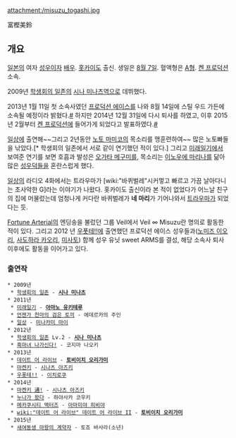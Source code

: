 attachment:/misuzu_togashi.jpg

富樫美鈴

== 개요 ==
[[일본]]의 여자 [[성우]]이자 [[배우]]. [[홋카이도]] 출신. 생일은 [[8월 7일]]. 혈액형은 [[A형]]. [[켄 프로덕션]] 소속.

2009년 [[학생회의 일존]]의 [[시나 미나츠]]역으로 데뷔했다.

2013년 1월 11일 첫 소속사였던 [[프로덕션 에이스]]를 나와 8월 14일에 스틸 우드 가든에 소속될 예정이라 밝혔다.[http://alonestar.egloos.com/4822168 #] 하지만 2014년 12월 31일에 다시 퇴사를 하였고, 이후 2015년 2월부터 [[켄 프로덕션]]에 들어가게 되었다고 발표하였다.[http://ameblo.jp/honeystyle-315/entry-11985410887.html #]  

[[일상]]에 출연해~~그리고 2년동안 [[노토 마미코]]의 목소리를 맹훈련하여~~ 많은 노토빠들을 낚았다.[* 학생회의 일존에서 서로 같이 연기했던 적이 있다.] 그리고 [[미래일기]]에서 보여준 연기를 보면 호흡과 발성은 [[오가타 메구미]]를, 목소리는 [[이노우에 마리나]]를 닮아 많은 [[성우덕|성우덕들]]을 혼란스럽게 했다.

[[일상]]의 라디오 4화에서는 트라우마가 [wiki:"바퀴벌레"시커멓고 빠르고 가끔 날아다니는 초사악한 G]라는 이야기가 나왔다. 홋카이도 출신이라 본 적이 없었다가 어느날 친구의 집에 머물렀는데 엄청나게 커다란 바퀴벌레가 '''네 마리'''가 기어나와서 [[트라우마]]가 되었다는 듯.

[[Fortune Arterial]]의 엔딩송을 불렀던 그룹 Veil에서 Veil ∞ Misuzu란 명의로 활동한 적이 있다. 그리고 2012 년 [[우폿테!!]]에 출연했던 프로덕션 에이스 성우들과([[노미즈 이오리]], [[사도하라 카오리]], [[미사토(성우)|미사토]]) 함께 성우 유닛 sweet ARMS를 결성, 해당 소속사 퇴사 이후에도 활동을 이어가고 있다.


=== 출연작 ===
 * 2009년
  * [[학생회의 일존]] - '''[[시나 미나츠]]'''
 * 2011년
  * [[미래일기]] - '''[[아마노 유키테루]]'''
  * [[언젠가 천마의 검은 토끼]] - 에데르카의 주인
  * [[일상]] - [[미나카미 마이]]
 * 2012년
  * [[학생회의 일존]] Lv.2 - '''[[시나 미나츠]]'''
  * [[흑마녀 나가신다!]] - 코지마 나오키
 * 2013년
  * [[데이트 어 라이브]] - '''[[토비이치 오리가미]]'''
  * [[마켄키]] - [[시나츠 아즈키]]
  * [[우폿테!!]] - [[이치로쿠]]
 * 2014년
  * [[마켄키|마켄키 通!]] - [[시나츠 아즈키]]
  * [[누나가 왔다]] - 하야사카 코우키
  * [[메카쿠시티 액터즈]] - [[아마미야 히비야]]
  * [[wiki:"데이트 어 라이브" 데이트 어 라이브 II]] - '''[[토비이치 오리가미]]'''
 * 2015년
  * [[새여동생 마왕의 계약자]] - 토죠 바사라(소년)
